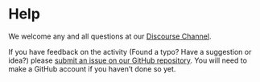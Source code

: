 # Help

We welcome any and all questions at our [Discourse Channel](https://help.anvilproject.org/).

If you have feedback on the activity (Found a typo? Have a suggestion or idea?) please [submit an issue on our GitHub repository](https://github.com/jhudsl/GDSCN_Book_Statistics_for_Genomics_RNA-seq/issues/new). You will need to make a GitHub account if you haven't done so yet.
